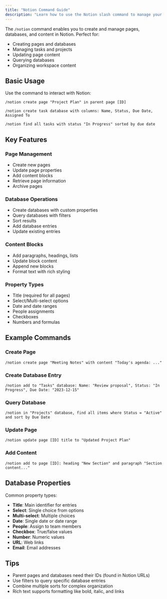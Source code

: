 ```yaml
---
title: "Notion Command Guide"
description: "Learn how to use the Notion slash command to manage your workspace"
---
```


The `/notion` command enables you to create and manage pages, databases, and content in Notion. Perfect for:

- Creating pages and databases
- Managing tasks and projects
- Updating page content
- Querying databases
- Organizing workspace content

## Basic Usage

Use the command to interact with Notion:

```
/notion create page "Project Plan" in parent page [ID]
```

```
/notion create task database with columns: Name, Status, Due Date, Assigned To
```

```
/notion find all tasks with status "In Progress" sorted by due date
```

## Key Features

### Page Management
- Create new pages
- Update page properties
- Add content blocks
- Retrieve page information
- Archive pages

### Database Operations
- Create databases with custom properties
- Query databases with filters
- Sort results
- Add database entries
- Update existing entries

### Content Blocks
- Add paragraphs, headings, lists
- Update block content
- Append new blocks
- Format text with rich styling

### Property Types
- Title (required for all pages)
- Select/Multi-select options
- Date and date ranges
- People assignments
- Checkboxes
- Numbers and formulas

## Example Commands

### Create Page
```
/notion create page "Meeting Notes" with content "Today's agenda: ..."
```

### Create Database Entry
```
/notion add to "Tasks" database: Name: "Review proposal", Status: "In Progress", Due Date: "2023-12-15"
```

### Query Database
```
/notion in "Projects" database, find all items where Status = "Active" and sort by Due Date
```

### Update Page
```
/notion update page [ID] title to "Updated Project Plan"
```

### Add Content
```
/notion add to page [ID]: heading "New Section" and paragraph "Section content..."
```

## Database Properties

Common property types:
- **Title**: Main identifier for entries
- **Select**: Single choice from options
- **Multi-select**: Multiple choices
- **Date**: Single date or date range
- **People**: Assign to team members
- **Checkbox**: True/false values
- **Number**: Numeric values
- **URL**: Web links
- **Email**: Email addresses

## Tips
- Parent pages and databases need their IDs (found in Notion URLs)
- Use filters to query specific database entries
- Combine multiple sorts for complex organization
- Rich text supports formatting like bold, italic, and links 